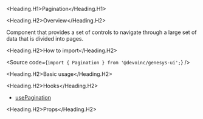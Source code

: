 

<Meta of={Stories} />

<Heading.H1>Pagination</Heading.H1>

<Heading.H2>Overview</Heading.H2>

Component that provides a set of controls to navigate through a large set of data that is divided into pages.

<Heading.H2>How to import</Heading.H2>

<Source
  code={`import { Pagination } from '@devoinc/genesys-ui';`}
/>

<Heading.H2>Basic usage</Heading.H2>

<Canvas of={Stories.Base} />

<Heading.H2>Hooks</Heading.H2>

- [usePagination](?path=/docs/components-core-navigation-pagination-hooks--docs)

<Heading.H2>Props</Heading.H2>

<ArgTypes of={Stories} />
